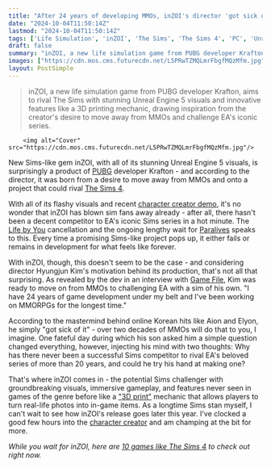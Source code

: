 ```yaml
---
title: "After 24 years of developing MMOs, inZOI's director 'got sick of it' and wanted to try his hand at making a worthy Sims 4 rival"
date: "2024-10-04T11:50:14Z"
lastmod: "2024-10-04T11:50:14Z"
tags: ['Life Simulation', 'inZOI', 'The Sims', 'The Sims 4', 'PC', 'Unreal Engine 5', 'Krafton', 'PUBG', 'MMORPG', 'Life By You', 'Paralives', 'Character Creator', '3D Printing']
draft: false
summary: "inZOI, a new life simulation game from PUBG developer Krafton, aims to rival The Sims with stunning Unreal Engine 5 visuals and innovative features like a 3D printing mechanic, drawing inspiration from the creator's desire to move away from MMOs and challenge EA's iconic series."
images: ["https://cdn.mos.cms.futurecdn.net/L5PRwTZMQLmrFbgfMQzMfm.jpg"]
layout: PostSimple
---
```

> inZOI, a new life simulation game from PUBG developer Krafton, aims to rival The Sims with stunning Unreal Engine 5 visuals and innovative features like a 3D printing mechanic, drawing inspiration from the creator's desire to move away from MMOs and challenge EA's iconic series.


        <img alt="Cover" src="https://cdn.mos.cms.futurecdn.net/L5PRwTZMQLmrFbgfMQzMfm.jpg"/>
        
New Sims-like gem inZOI, with all of its stunning Unreal Engine 5 visuals, is surprisingly a product of [<u>PUBG</u>](https://www.gamesradar.com/games/battle-royale/pubg/) developer Krafton - and according to the director, it was born from a desire to move away from MMOs and onto a project that could rival [<u>The Sims 4</u>](https://www.gamesradar.com/the-sims-4-guide/).

With all of its flashy visuals and recent [<u>character creator demo</u>](https://www.gamesradar.com/games/the-sims/after-just-1-day-inzois-hyper-realistic-character-creator-demo-on-steam-has-life-sim-fans-forgetting-about-the-sims-4-im-not-looking-back/), it's no wonder that inZOI has blown sim fans away already - after all, there hasn't been a decent competitor to EA's iconic Sims series in a hot minute. The [<u>Life by You</u>](https://www.gamesradar.com/life-by-you-guide/) cancellation and the ongoing lengthy wait for [<u>Paralives</u>](https://www.gamesradar.com/paralives/) speaks to this. Every time a promising Sims-like project pops up, it either fails or remains in development for what feels like forever.

With inZOI, though, this doesn't seem to be the case - and considering director Hyungjun Kim's motivation behind its production, that's not all that surprising. As revealed by the dev in an interview with [<u>Game File</u>](https://www.gamefile.news/p/inzoi-the-sims-hyungjun-kim), Kim was ready to move on from MMOs to challenging EA with a sim of his own. "I have 24 years of game development under my belt and I've been working on MMORPGs for the longest time."

According to the mastermind behind online Korean hits like Aion and Elyon, he simply "got sick of it" - over two decades of MMOs will do that to you, I imagine. One fateful day during which his son asked him a simple question changed everything, however, injecting his mind with two thoughts: Why has there never been a successful Sims competitor to rival EA's beloved series of more than 20 years, and could he try his hand at making one?

That's where inZOI comes in - the potential Sims challenger with groundbreaking visuals, immersive gameplay, and features never seen in games of the genre before like a [<u>"3D print"</u>](https://www.gamesradar.com/games/the-sims/hyper-realistic-sims-4-competitor-inzoi-has-a-3d-print-feature-that-lets-you-turn-real-life-photos-into-in-game-items-and-it-works-surprisingly-well/) mechanic that allows players to turn real-life photos into in-game items. As a longtime Sims stan myself, I can't wait to see how inZOI's release goes later this year. I've clocked a good few hours into the [<u>character creator</u>](https://www.gamesradar.com/games/the-sims/the-most-realistic-looking-sims-4-competitor-ive-ever-seen-is-bringing-its-character-creator-to-steam-and-i-still-cant-believe-it-comes-from-the-pubg-studio/) and am champing at the bit for more.

*While you wait for inZOI, here are *[<u><em>10 games like The Sims 4</em></u>](https://www.gamesradar.com/games-like-the-sims/)* to check out right now.*
        